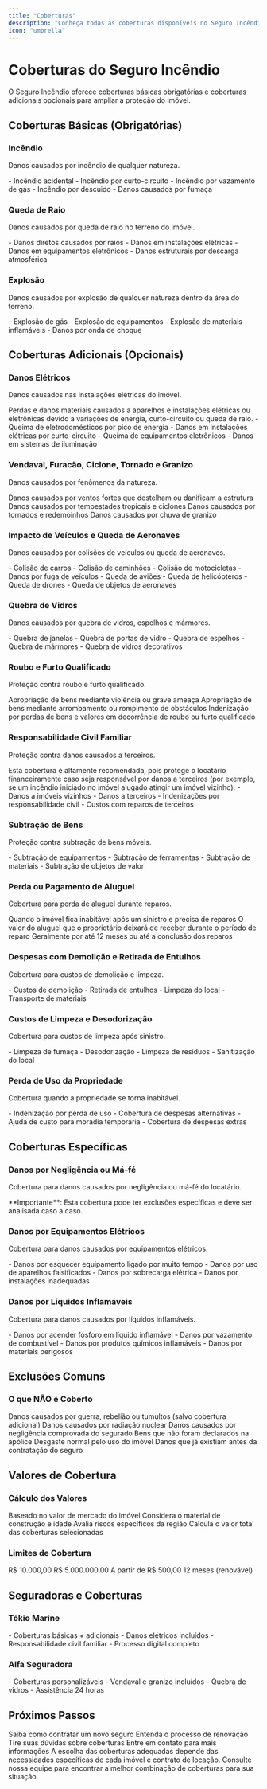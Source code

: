 ```yaml
---
title: "Coberturas"
description: "Conheça todas as coberturas disponíveis no Seguro Incêndio Imobiliário"
icon: "umbrella"
---
```


# Coberturas do Seguro Incêndio

<Info>
O Seguro Incêndio oferece coberturas básicas obrigatórias e coberturas adicionais opcionais para ampliar a proteção do imóvel.
</Info>

## Coberturas Básicas (Obrigatórias)

### Incêndio
Danos causados por incêndio de qualquer natureza.

<Check>
- Incêndio acidental
- Incêndio por curto-circuito
- Incêndio por vazamento de gás
- Incêndio por descuido
- Danos causados por fumaça
</Check>

### Queda de Raio
Danos causados por queda de raio no terreno do imóvel.

<Check>
- Danos diretos causados por raios
- Danos em instalações elétricas
- Danos em equipamentos eletrônicos
- Danos estruturais por descarga atmosférica
</Check>

### Explosão
Danos causados por explosão de qualquer natureza dentro da área do terreno.

<Check>
- Explosão de gás
- Explosão de equipamentos
- Explosão de materiais inflamáveis
- Danos por onda de choque
</Check>

## Coberturas Adicionais (Opcionais)

### Danos Elétricos
Danos causados nas instalações elétricas do imóvel.

<AccordionGroup>
<Accordion title="O que cobre">
  Perdas e danos materiais causados a aparelhos e instalações elétricas ou eletrônicas devido a variações de energia, curto-circuito ou queda de raio.
</Accordion>

<Accordion title="Exemplos">
  - Queima de eletrodomésticos por pico de energia
  - Danos em instalações elétricas por curto-circuito
  - Queima de equipamentos eletrônicos
  - Danos em sistemas de iluminação
</Accordion>
</AccordionGroup>

### Vendaval, Furacão, Ciclone, Tornado e Granizo
Danos causados por fenômenos da natureza.

<AccordionGroup>
<Accordion title="Vendaval">
  Danos causados por ventos fortes que destelham ou danificam a estrutura
</Accordion>

<Accordion title="Furacão e Ciclone">
  Danos causados por tempestades tropicais e ciclones
</Accordion>

<Accordion title="Tornado">
  Danos causados por tornados e redemoinhos
</Accordion>

<Accordion title="Granizo">
  Danos causados por chuva de granizo
</Accordion>
</AccordionGroup>

### Impacto de Veículos e Queda de Aeronaves
Danos causados por colisões de veículos ou queda de aeronaves.

<CardGroup cols={2}>
<Card title="Impacto de Veículos" icon="truck">
  - Colisão de carros
  - Colisão de caminhões
  - Colisão de motocicletas
  - Danos por fuga de veículos
</Card>

<Card title="Queda de Aeronaves" icon="airplane">
  - Queda de aviões
  - Queda de helicópteros
  - Queda de drones
  - Queda de objetos de aeronaves
</Card>
</CardGroup>

### Quebra de Vidros
Danos causados por quebra de vidros, espelhos e mármores.

<Check>
- Quebra de janelas
- Quebra de portas de vidro
- Quebra de espelhos
- Quebra de mármores
- Quebra de vidros decorativos
</Check>

### Roubo e Furto Qualificado
Proteção contra roubo e furto qualificado.

<AccordionGroup>
<Accordion title="Roubo">
  Apropriação de bens mediante violência ou grave ameaça
</Accordion>

<Accordion title="Furto Qualificado">
  Apropriação de bens mediante arrombamento ou rompimento de obstáculos
</Accordion>

<Accordion title="Cobertura">
  Indenização por perdas de bens e valores em decorrência de roubo ou furto qualificado
</Accordion>
</AccordionGroup>

### Responsabilidade Civil Familiar
Proteção contra danos causados a terceiros.

<Info>
Esta cobertura é altamente recomendada, pois protege o locatário financeiramente caso seja responsável por danos a terceiros (por exemplo, se um incêndio iniciado no imóvel alugado atingir um imóvel vizinho).
</Info>

<Check>
- Danos a imóveis vizinhos
- Danos a terceiros
- Indenizações por responsabilidade civil
- Custos com reparos de terceiros
</Check>

### Subtração de Bens
Proteção contra subtração de bens móveis.

<Check>
- Subtração de equipamentos
- Subtração de ferramentas
- Subtração de materiais
- Subtração de objetos de valor
</Check>

### Perda ou Pagamento de Aluguel
Cobertura para perda de aluguel durante reparos.

<AccordionGroup>
<Accordion title="Quando se aplica">
  Quando o imóvel fica inabitável após um sinistro e precisa de reparos
</Accordion>

<Accordion title="O que cobre">
  O valor do aluguel que o proprietário deixará de receber durante o período de reparo
</Accordion>

<Accordion title="Prazo">
  Geralmente por até 12 meses ou até a conclusão dos reparos
</Accordion>
</AccordionGroup>

### Despesas com Demolição e Retirada de Entulhos
Cobertura para custos de demolição e limpeza.

<Check>
- Custos de demolição
- Retirada de entulhos
- Limpeza do local
- Transporte de materiais
</Check>

### Custos de Limpeza e Desodorização
Cobertura para custos de limpeza após sinistro.

<Check>
- Limpeza de fumaça
- Desodorização
- Limpeza de resíduos
- Sanitização do local
</Check>

### Perda de Uso da Propriedade
Cobertura quando a propriedade se torna inabitável.

<Check>
- Indenização por perda de uso
- Cobertura de despesas alternativas
- Ajuda de custo para moradia temporária
- Cobertura de despesas extras
</Check>

## Coberturas Específicas

### Danos por Negligência ou Má-fé
Cobertura para danos causados por negligência ou má-fé do locatário.

<Warning>
**Importante**: Esta cobertura pode ter exclusões específicas e deve ser analisada caso a caso.
</Warning>

### Danos por Equipamentos Elétricos
Cobertura para danos causados por equipamentos elétricos.

<Check>
- Danos por esquecer equipamento ligado por muito tempo
- Danos por uso de aparelhos falsificados
- Danos por sobrecarga elétrica
- Danos por instalações inadequadas
</Check>

### Danos por Líquidos Inflamáveis
Cobertura para danos causados por líquidos inflamáveis.

<Check>
- Danos por acender fósforo em líquido inflamável
- Danos por vazamento de combustível
- Danos por produtos químicos inflamáveis
- Danos por materiais perigosos
</Check>

## Exclusões Comuns

### O que NÃO é Coberto

<AccordionGroup>
<Accordion title="Danos por Guerra">
  Danos causados por guerra, rebelião ou tumultos (salvo cobertura adicional)
</Accordion>

<Accordion title="Danos Nucleares">
  Danos causados por radiação nuclear
</Accordion>

<Accordion title="Negligência do Segurado">
  Danos causados por negligência comprovada do segurado
</Accordion>

<Accordion title="Bens Não Declarados">
  Bens que não foram declarados na apólice
</Accordion>

<Accordion title="Desgaste Natural">
  Desgaste normal pelo uso do imóvel
</Accordion>

<Accordion title="Danos Pre-existentes">
  Danos que já existiam antes da contratação do seguro
</Accordion>
</AccordionGroup>

## Valores de Cobertura

### Cálculo dos Valores

<Steps>
<Step title="Avaliação do Imóvel">
  Baseado no valor de mercado do imóvel
</Step>

<Step title="Tipo de Construção">
  Considera o material de construção e idade
</Step>

<Step title="Localização">
  Avalia riscos específicos da região
</Step>

<Step title="Coberturas Escolhidas">
  Calcula o valor total das coberturas selecionadas
</Step>
</Steps>

### Limites de Cobertura

<CardGroup cols={2}>
<Card title="Valor Mínimo" icon="arrow-down">
  R$ 10.000,00
</Card>

<Card title="Valor Máximo" icon="arrow-up">
  R$ 5.000.000,00
</Card>

<Card title="Franquia" icon="currency-dollar">
  A partir de R$ 500,00
</Card>

<Card title="Vigência" icon="calendar-days">
  12 meses (renovável)
</Card>
</CardGroup>

## Seguradoras e Coberturas

### Tókio Marine

<Check>
- Coberturas básicas + adicionais
- Danos elétricos incluídos
- Responsabilidade civil familiar
- Processo digital completo
</Check>

### Alfa Seguradora

<Check>
- Coberturas personalizáveis
- Vendaval e granizo incluídos
- Quebra de vidros
- Assistência 24 horas
</Check>

## Próximos Passos

<CardGroup cols={2}>
<Card title="Como Contratar" icon="document-plus" href="/produtos/seguro-incendio/contratacao">
  Saiba como contratar um novo seguro
</Card>

<Card title="Renovação" icon="arrow-path" href="/produtos/seguro-incendio/renovacao">
  Entenda o processo de renovação
</Card>

<Card title="FAQ" icon="question-mark" href="/produtos/seguro-incendio/faq">
  Tire suas dúvidas sobre coberturas
</Card>

<Card title="Contato" icon="phone" href="/contato">
  Entre em contato para mais informações
</Card>
</CardGroup>

<Note>
A escolha das coberturas adequadas depende das necessidades específicas de cada imóvel e contrato de locação. Consulte nossa equipe para encontrar a melhor combinação de coberturas para sua situação.
</Note>
